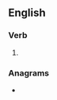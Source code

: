 ==English==

===Verb===
{{head|en|present participle}}

# {{present participle of|deify|lang=en|nocat=1}}

===Anagrams===
* {{anagrams|en|a=defgiiny|edifying}}